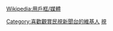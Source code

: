 {{Userbox
  |border-c=black
  |border-s=1
  |id=FTV NEWS
  |id-c=darkgreen
  |id-fc=lightgreen
  |id-s=13
  |info=這個用戶喜歡看'''[[民視新聞台]]'''。
  |info-c=lightgreen
  |info-fc=green
  |info-s=10
}}<includeonly>[[Category:喜歡觀賞民視新聞台的維基人]]</includeonly><noinclude>
[[Category:媒體用戶框模板|視]]
</noinclude><noinclude>{{Clear}}[[Wikipedia:用戶框/媒體]]</noinclude>